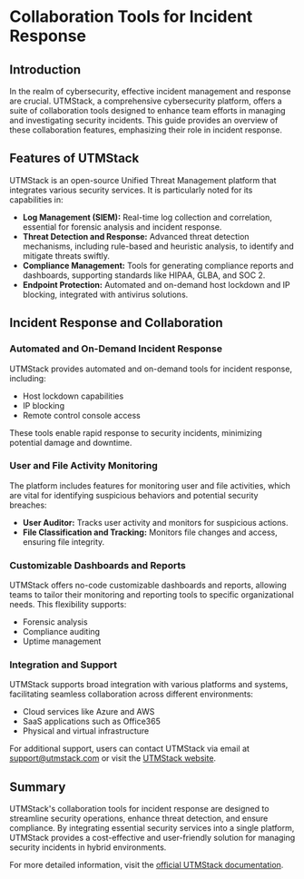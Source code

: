 # Collaboration Tools for Incident Response

## Introduction

In the realm of cybersecurity, effective incident management and response are crucial. UTMStack, a comprehensive cybersecurity platform, offers a suite of collaboration tools designed to enhance team efforts in managing and investigating security incidents. This guide provides an overview of these collaboration features, emphasizing their role in incident response.

## Features of UTMStack

UTMStack is an open-source Unified Threat Management platform that integrates various security services. It is particularly noted for its capabilities in:

- **Log Management (SIEM):** Real-time log collection and correlation, essential for forensic analysis and incident response.
- **Threat Detection and Response:** Advanced threat detection mechanisms, including rule-based and heuristic analysis, to identify and mitigate threats swiftly.
- **Compliance Management:** Tools for generating compliance reports and dashboards, supporting standards like HIPAA, GLBA, and SOC 2.
- **Endpoint Protection:** Automated and on-demand host lockdown and IP blocking, integrated with antivirus solutions.

## Incident Response and Collaboration

### Automated and On-Demand Incident Response

UTMStack provides automated and on-demand tools for incident response, including:

- Host lockdown capabilities
- IP blocking
- Remote control console access

These tools enable rapid response to security incidents, minimizing potential damage and downtime.

### User and File Activity Monitoring

The platform includes features for monitoring user and file activities, which are vital for identifying suspicious behaviors and potential security breaches:

- **User Auditor:** Tracks user activity and monitors for suspicious actions.
- **File Classification and Tracking:** Monitors file changes and access, ensuring file integrity.

### Customizable Dashboards and Reports

UTMStack offers no-code customizable dashboards and reports, allowing teams to tailor their monitoring and reporting tools to specific organizational needs. This flexibility supports:

- Forensic analysis
- Compliance auditing
- Uptime management

### Integration and Support

UTMStack supports broad integration with various platforms and systems, facilitating seamless collaboration across different environments:

- Cloud services like Azure and AWS
- SaaS applications such as Office365
- Physical and virtual infrastructure

For additional support, users can contact UTMStack via email at [support@utmstack.com](mailto:support@utmstack.com) or visit the [UTMStack website](https://utmstack.com).

## Summary

UTMStack's collaboration tools for incident response are designed to streamline security operations, enhance threat detection, and ensure compliance. By integrating essential security services into a single platform, UTMStack provides a cost-effective and user-friendly solution for managing security incidents in hybrid environments.

For more detailed information, visit the [official UTMStack documentation](https://documentation.utmstack.com/v10/Getting%20started/introduction).
